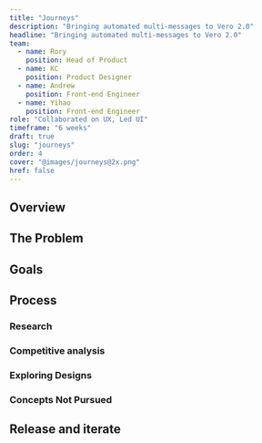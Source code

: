 ```yaml
---
title: "Journeys"
description: "Bringing automated multi-messages to Vero 2.0"
headline: "Bringing automated multi-messages to Vero 2.0"
team:
  - name: Rory
    position: Head of Product
  - name: KC
    position: Product Designer
  - name: Andrew
    position: Front-end Engineer
  - name: Yihao
    position: Front-end Engineer
role: "Collaborated on UX, Led UI"
timeframe: "6 weeks"
draft: true
slug: "journeys"
order: 4
cover: "@images/journeys@2x.png"
href: false
---
```



## Overview

## The Problem

## Goals

## Process

### Research

### Competitive analysis

### Exploring Designs

### Concepts Not Pursued

## Release and iterate
